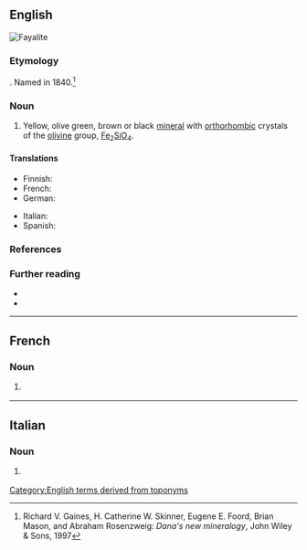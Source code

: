 ==English==
[[Image:Fayalite.jpg|thumb|Fayalite]]
{{wikipedia}}

===Etymology===
{{suffix|en|Fayal|ite|gloss1=Faial Island in the Azores}}. Named in 1840.<ref>Richard V. Gaines, H. Catherine W. Skinner, Eugene E. Foord, Brian Mason, and Abraham Rosenzweig: ''Dana's new mineralogy'', John Wiley & Sons, 1997</ref>

===Noun===
{{en-noun|~}}

# {{lb|en|mineral}} Yellow, olive green, brown or black [[mineral]] with [[orthorhombic]] crystals of the [[olivine]] group, [[iron|Fe]]<sub>2</sub>[[silicon|Si]][[oxygen|O]]<sub>4</sub>.

====Translations====
{{trans-top|iron-rich olivine mineral}}
* Finnish: {{t|fi|fayaliitti}}
* French: {{t+|fr|fayalite|f}}
* German: {{t|de|Fayalit|m}}
{{trans-mid}}
* Italian: {{t|it|fayalite|f}}
* Spanish: {{t|es|fayalita|f}}
{{trans-bottom}}

===References===
<references/>

===Further reading===
* {{R:WebMineral}}
* {{R:mindat}}

[[Category:English terms derived from toponyms]]

----

==French==

===Noun===
{{fr-noun|f}}

# {{lb|fr|mineral}} {{l|en|fayalite}}

----

==Italian==

===Noun===
{{it-noun|f}}

# {{lb|it|mineral}} {{l|en|fayalite}}